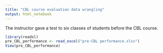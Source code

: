```yaml
---
title: "CBL course evaluation data wrangling"
output: html_notebook
---
```


The instructor gave a test to six classes of students before the CBL course.
```r
library(readxl)
pre_CBL_performance <- read_excel("pre-CBL performance.xlsx")
View(pre_CBL_performance)
```

